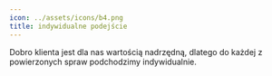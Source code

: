 ```yaml
---
icon: ../assets/icons/b4.png
title: indywidualne podejście
---
```

Dobro klienta jest dla nas wartością nadrzędną, dlatego do każdej z powierzonych spraw podchodzimy indywidualnie.